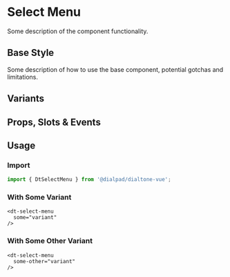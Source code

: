 
# Select Menu

<Subtitle>
  Some description of the component functionality.
</Subtitle>

## Base Style

Some description of how to use the base component, potential gotchas and limitations.

<Canvas>
  <Story id="forms-dt-select-menu--default" />
</Canvas>

## Variants

<Canvas>
  <Story id="forms-dt-select-menu--variants" />
</Canvas>

## Props, Slots & Events

<ArgsTable of={DtSelectMenu} />

## Usage

### Import

```jsx
import { DtSelectMenu } from '@dialpad/dialtone-vue';
```

### With Some Variant

```vue
<dt-select-menu
  some="variant"
/>
```

### With Some Other Variant

```vue
<dt-select-menu
  some-other="variant"
/>
```
